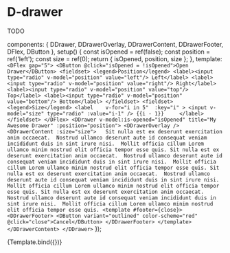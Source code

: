 
<Meta title="Components/Drawer" />

# D-drawer

TODO

  components: {
    DDrawer,
    DDrawerOverlay,
    DDrawerContent,
    DDrawerFooter,
    DFlex,
    DButton
  },
  setup() {
    const isOpened = ref(false);
    const position = ref('left');
    const size = ref(0);
    return { isOpened, position, size };
  },
  template: `
    <DFlex gap="5">
      <DButton @click="isOpened = !isOpened">Open Drawer</DButton>
      <fieldset>
        <legend>Position</legend>
        <label><input type="radio" v-model="position" value="left"/> Left</label>
        <label><input type="radio" v-model="position" value="right"/> Right</label>
        <label><input type="radio" v-model="position" value="top"/> Top</label>
        <label><input type="radio" v-model="position" value="bottom"/> Bottom</label>
      </fieldset>
      <fieldset>
        <legend>Size</legend>
        <label   
          v-for="i in 5" 
          :key="i"
        >
          <input v-model="size" type="radio" :value="i-1" /> {{i - 1}}    
        </label>
      </fieldset>
    </DFlex>
    <DDrawer v-model:is-opened="isOpened" title="My Awesome Drawer" :position="position">
      <DDrawerOverlay />
      <DDrawerContent :size="size">  
          Sit nulla est ex deserunt exercitation anim occaecat. 
          Nostrud ullamco deserunt aute id consequat veniam incididunt duis in sint irure nisi. 
          Mollit officia cillum Lorem ullamco minim nostrud elit officia tempor esse quis.
          Sit nulla est ex deserunt exercitation anim occaecat. 
          Nostrud ullamco deserunt aute id consequat veniam incididunt duis in sint irure nisi. 
          Mollit officia cillum Lorem ullamco minim nostrud elit officia tempor esse quis.
          Sit nulla est ex deserunt exercitation anim occaecat. 
          Nostrud ullamco deserunt aute id consequat veniam incididunt duis in sint irure nisi. 
          Mollit officia cillum Lorem ullamco minim nostrud elit officia tempor esse quis.
          Sit nulla est ex deserunt exercitation anim occaecat. 
          Nostrud ullamco deserunt aute id consequat veniam incididunt duis in sint irure nisi. 
          Mollit officia cillum Lorem ullamco minim nostrud elit officia tempor esse quis.
        <template #footer={close}>
          <DDrawerFooter>
            <DButton variant="outlined" color-scheme="red" @click="close">Cancel</DButton>
          </DDrawerFooter>
        </template>
      </DDrawerContent>
    </DDrawer>`
});

<Canvas>
  <Story name="Default">{Template.bind({})}</Story>
</Canvas>
